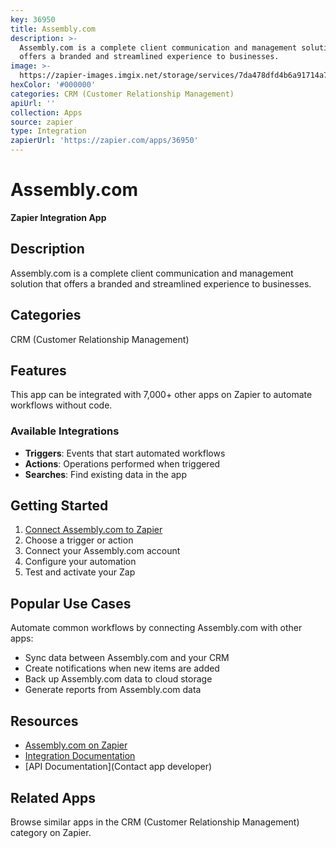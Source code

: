 ```yaml
---
key: 36950
title: Assembly.com
description: >-
  Assembly.com is a complete client communication and management solution that
  offers a branded and streamlined experience to businesses.
image: >-
  https://zapier-images.imgix.net/storage/services/7da478dfd4b6a91714a74eb31dd43d1a.png?auto=format%2Ccompress&ixlib=python-3.0.0&q=50
hexColor: '#000000'
categories: CRM (Customer Relationship Management)
apiUrl: ''
collection: Apps
source: zapier
type: Integration
zapierUrl: 'https://zapier.com/apps/36950'
---
```

# Assembly.com

**Zapier Integration App**

## Description

Assembly.com is a complete client communication and management solution that offers a branded and streamlined experience to businesses.

## Categories

CRM (Customer Relationship Management)

## Features

This app can be integrated with 7,000+ other apps on Zapier to automate workflows without code.

### Available Integrations

- **Triggers**: Events that start automated workflows
- **Actions**: Operations performed when triggered
- **Searches**: Find existing data in the app

## Getting Started

1. [Connect Assembly.com to Zapier](https://zapier.com/apps/36950)
2. Choose a trigger or action
3. Connect your Assembly.com account
4. Configure your automation
5. Test and activate your Zap

## Popular Use Cases

Automate common workflows by connecting Assembly.com with other apps:

- Sync data between Assembly.com and your CRM
- Create notifications when new items are added
- Back up Assembly.com data to cloud storage
- Generate reports from Assembly.com data

## Resources

- [Assembly.com on Zapier](https://zapier.com/apps/36950)
- [Integration Documentation](https://zapier.com/apps/36950/integrations)
- [API Documentation](Contact app developer)

## Related Apps

Browse similar apps in the CRM (Customer Relationship Management) category on Zapier.
